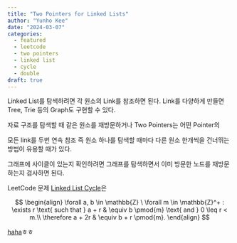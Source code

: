 ```yaml
---
title: "Two Pointers for Linked Lists"
author: "Yunho Kee"
date: "2024-03-07"
categories:
  - featured
  - leetcode
  - two pointers
  - linked list
  - cycle
  - double
draft: true
---
```


Linked List를 탐색하려면 각 원소의 Link를 참조하면 된다. Link를 다양하게 만들면 Tree, Trie 등의 Graph도 구현할 수 있다.

자료 구조를 탐색할 때 같은 원소를 재방문하거나 Two Pointers는 어떤 Pointer의 

모든 link를 두번 연속 참조 즉 원소 하나를 탐색할 때마다 다른 원소 한개씩을 건너뛰는 방법이 유용할 때가 있다.

그래프에 사이클이 있는지 확인하려면 그래프를 탐색하면서 이미 방문한 노드를 재방문하는지 검사하면 된다.

LeetCode 문제 [Linked List Cycle]은 

$$
\begin{align}
\forall a, b \in \mathbb{Z} \ \forall m \in \mathbb{Z}^+ : \exists r \text{ such that } a + r & \equiv b \pmod{m} \text{ and } 0 \leq r < m.\\
\therefore a + 2r & \equiv b + r \pmod{m}.
\end{align}
$$

[haha][Linked List Cycle]ㅎㅎ

[Linked List Cycle]: https://leetcode.com/problems/linked-list-cycle/
[gg]: https://leetcode.com/submissions/detail/1195224680/
[bbbj]: https://leetcode.com/submissions/detail/1196229225/
[me]: https://leetcode.com/submissions/detail/1196462233/

